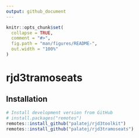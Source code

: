 ```yaml
---
output: github_document
---
```


<!-- README.md is generated from README.Rmd. Please edit that file -->

```r
knitr::opts_chunk$set(
  collapse = TRUE,
  comment = "#>",
  fig.path = "man/figures/README-",
  out.width = "100%"
)
```

# rjd3tramoseats

## Installation


```r
# Install development version from GitHub
# install.packages("remotes")
remotes::install_github("palatej/rjd3toolkit")
remotes::install_github("palatej/rjd3tramoseats")
```
